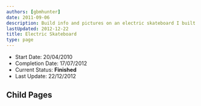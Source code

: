 ```yaml
---
authors: [gbmhunter]
date: 2011-09-06
description: Build info and pictures on an electric skateboard I built in 2011-2012.
lastUpdated: 2012-12-22
title: Electric Skateboard
type: page
---
```


* Start Date: 20/04/2010
* Completion Date: 17/07/2012
* Current Status: **Finished**
* Last Update: 22/12/2012

## Child Pages

<ChildPages />
